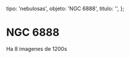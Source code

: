 
  tipo: 'nebulosas',
  objeto: 'NGC 6888',
  titulo: '',
};

# NGC 6888

<Imagen
  src="registro/ngc-6888_20090821_1_ngc-6888-rgb-8-2-4-image-1200s-21-ago-2009.jpg"
  fecha="20090821"
/>

 Ha 8 imagenes de 1200s